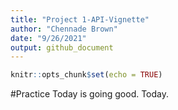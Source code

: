 ```yaml
---
title: "Project 1-API-Vignette"
author: "Chennade Brown"
date: "9/26/2021"
output: github_document
---
```


```r
knitr::opts_chunk$set(echo = TRUE)
```

#Practice Today is going good.  Today.
